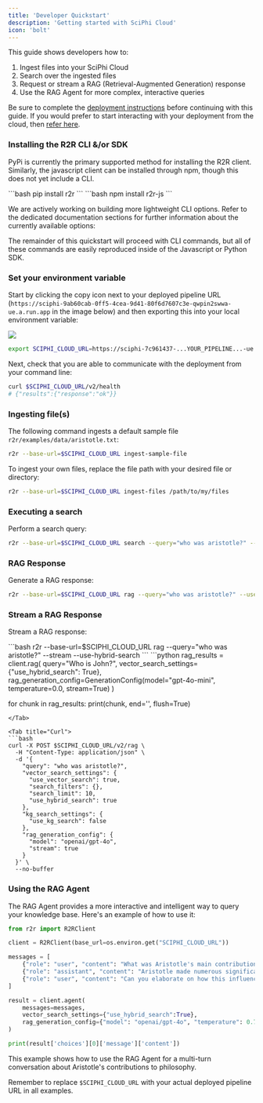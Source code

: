 ```yaml
---
title: 'Developer Quickstart'
description: 'Getting started with SciPhi Cloud'
icon: 'bolt'
---
```


This guide shows developers how to:

1. Ingest files into your SciPhi Cloud
2. Search over the ingested files
3. Request or stream a RAG (Retrieval-Augmented Generation) response
4. Use the RAG Agent for more complex, interactive queries

Be sure to complete the [deployment instructions](/sciphi-cloud/deploy) before continuing with this guide. If you would prefer to start interacting with your deployment from the cloud, then [refer here](/sciphi-cloud/projects).


### Installing the R2R CLI &/or SDK

PyPi is currently the primary supported method for installing the R2R client. Similarly, the javascript client can be installed through npm, though this does not yet include a CLI.

<Tabs>
<Tab title="Python SDK + CLI">
```bash
pip install r2r
```
</Tab>
<Tab title="JS SDK">
```bash
npm install r2r-js
```
</Tab>
</Tabs>

We are actively working on building more lightweight CLI options. Refer to the dedicated documentation sections for further information about the currently available options:

<CardGroup cols={3}>
  <Card title="API Reference" icon="message-code" href="/api-reference/introduction" />
  <Card title="Python SDK" icon="python" href="/documentation/python-sdk" />
  <Card title="Javascript SDK" icon="js" href="/documentation/js-sdk" />
</CardGroup>

The remainder of this quickstart will proceed with CLI commands, but all of these commands are easily reproduced inside of the Javascript or Python SDK.


### Set your environment variable

Start by clicking the copy icon next to your deployed pipeline URL (`https://sciphi-9ab60cab-0ff5-4cea-9d41-80f6d7607c3e-qwpin2swwa-ue.a.run.app` in the image below) and then exporting this into your local environment variable:

<Frame>
  <img src="/images/deployment.png" style={{ borderRadius: '0.5rem' }} />
</Frame>

```bash
export SCIPHI_CLOUD_URL=https://sciphi-7c961437-...YOUR_PIPELINE...-ue.a.run.app
```

Next, check that you are able to communicate with the deployment from your command line:

```bash
curl $SCIPHI_CLOUD_URL/v2/health
# {"results":{"response":"ok"}}
```

### Ingesting file(s)

The following command ingests a default sample file `r2r/examples/data/aristotle.txt`:

```bash
r2r --base-url=$SCIPHI_CLOUD_URL ingest-sample-file
```

To ingest your own files, replace the file path with your desired file or directory:


```bash
r2r --base-url=$SCIPHI_CLOUD_URL ingest-files /path/to/my/files
```

### Executing a search

Perform a search query:

```bash
r2r --base-url=$SCIPHI_CLOUD_URL search --query="who was aristotle?" --use-hybrid-search
```


### RAG Response

Generate a RAG response:

```bash
r2r --base-url=$SCIPHI_CLOUD_URL rag --query="who was aristotle?" --use-hybrid-search
```

### Stream a RAG Response

Stream a RAG response:

<Tabs>
<Tab title="CLI">
```bash
r2r --base-url=$SCIPHI_CLOUD_URL rag --query="who was aristotle?" --stream --use-hybrid-search
```
</Tab>

<Tab title="Python">
```python
rag_results = client.rag(
    query="Who is John?",
    vector_search_settings={"use_hybrid_search": True},
    rag_generation_config=GenerationConfig(model="gpt-4o-mini", temperature=0.0, stream=True)
)

for chunk in rag_results:
    print(chunk, end='', flush=True)
```
</Tab>

<Tab title="Curl">
```bash
curl -X POST $SCIPHI_CLOUD_URL/v2/rag \
  -H "Content-Type: application/json" \
  -d '{
    "query": "who was aristotle?",
    "vector_search_settings": {
      "use_vector_search": true,
      "search_filters": {},
      "search_limit": 10,
      "use_hybrid_search": true
    },
    "kg_search_settings": {
      "use_kg_search": false
    },
    "rag_generation_config": {
      "model": "openai/gpt-4o",
      "stream": true
    }
  }' \
  --no-buffer
```
</Tab>
</Tabs>

### Using the RAG Agent

The RAG Agent provides a more interactive and intelligent way to query your knowledge base. Here's an example of how to use it:

```python
from r2r import R2RClient

client = R2RClient(base_url=os.environ.get("SCIPHI_CLOUD_URL"))

messages = [
    {"role": "user", "content": "What was Aristotle's main contribution to philosophy?"},
    {"role": "assistant", "content": "Aristotle made numerous significant contributions to philosophy, but one of his main contributions was in the field of logic and reasoning. He developed a system of formal logic, which is considered the first comprehensive system of its kind in Western philosophy. This system, often referred to as Aristotelian logic or term logic, provided a framework for deductive reasoning and laid the groundwork for scientific thinking."},
    {"role": "user", "content": "Can you elaborate on how this influenced later thinkers?"}
]

result = client.agent(
    messages=messages,
    vector_search_settings={"use_hybrid_search":True},
    rag_generation_config={"model": "openai/gpt-4o", "temperature": 0.7}
)

print(result['choices'][0]['message']['content'])
```

This example shows how to use the RAG Agent for a multi-turn conversation about Aristotle's contributions to philosophy.

Remember to replace `$SCIPHI_CLOUD_URL` with your actual deployed pipeline URL in all examples.
